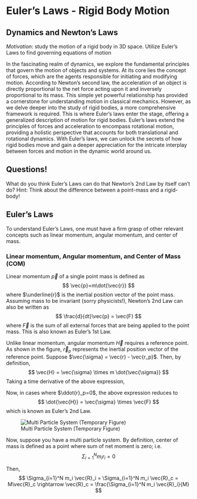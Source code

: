 # Euler's Laws - Rigid Body Motion
[//]: # latex new commands
\newcommand\orig[2]{\mathbf{r}_{#1}^{(#2)}}
\newcommand\bvec[2]{{\mathbf{e}_{#1}^{(#2)}}}
\newcommand\ddoubleunderline[1]{\underline{\underline{#1}}}

## Dynamics and Newton's Laws
*Motivation*: study the motion of a rigid body in 3D space. Utilize Euler's Laws to find governing equations of motion

In the fascinating realm of dynamics, we explore the fundamental principles that govern the motion of objects and systems. At its core lies the concept of forces, which are the agents responsible for initiating and modifying motion. According to Newton's second law, the acceleration of an object is directly proportional to the net force acting upon it and inversely proportional to its mass. This simple yet powerful relationship has provided a cornerstone for understanding motion in classical mechanics. However, as we delve deeper into the study of rigid bodies, a more comprehensive framework is required. This is where Euler's laws enter the stage, offering a generalized description of motion for rigid bodies. Euler's laws extend the principles of forces and acceleration to encompass rotational motion, providing a holistic perspective that accounts for both translational and rotational dynamics. With Euler's laws, we can unlock the secrets of how rigid bodies move and gain a deeper appreciation for the intricate interplay between forces and motion in the dynamic world around us.

::: {.callout-tip}
## Questions!

What do you think Euler's Laws can do that Newton's 2nd Law by itself can't do? Hint: Think about the difference between a point-mass and a rigid-body!
:::

## Euler's Laws
To understand Euler's Laws, one must have a firm grasp of other relevant concepts such as linear momentum, angular momentum, and center of mass.

### Linear momentum, Angular momentum, and Center of Mass (COM)
Linear momentum $\vec{p}$ of a single point mass is defined as 
$$
\vec{p}=m\dot{\vec{r}}
$$
where $\underline{r}$ is the inertial position vector of the point mass. Assuming mass to be invariant (sorry physicists!), Newton's 2nd Law can also be written as 
$$
\frac{d}{dt}\vec{p} = \vec{F}
$$
where $\vec{F}$ is the sum of all external forces that are being applied to the point mass. This is also known as Euler's 1st Law. 

Unlike linear momentum, angular momentum $\vec{H}$ requires a reference point. As shown in the figure, $\vec{r}_p$ represents the inertial position vector of the reference point. Suppose $\vec{\sigma} = \vec{r} - \vec{r_p}$. Then, by definition,
$$
\vec{H} = \vec{\sigma} \times m \dot{\vec{\sigma}}
$$
Taking a time derivative of the above expression,

\begin{align}
\dot{\vec{H}} &= \dot{\vec{\sigma}} \times m\dot{\vec{\sigma}} + \vec{\sigma} \times m\ddot{\vec{\sigma}} \\
&= \vec{\sigma} \times m(\ddot{\vec{r}}-\ddot{r}_p) \\
&= \vec{\sigma} \times \vec{F} - \vec{\sigma} \times m\ddot{\vec{r}}_p
\end{align}

Now, in cases where $\ddot{r}_p=0$, the above expression reduces to 
$$
\dot{\vec{H}} = \vec{\sigma} \times \vec{F}
$$
which is known as Euler's 2nd Law.

![Multi Particle System (Temporary Figure)](temp1.png)

Now, suppose you have a multi particle system. By definition, center of mass is defined as a point where sum of net moment is zero; i.e. 
$$ 
\Sigma_{i=1}^N m_i r_i  = 0 
$$

Then,
$$
\Sigma_{i=1}^N m_i \vec{R}_i = \Sigma_{i=1}^N m_i \vec{R}_c = M\vec{R}_c \rightarrow \vec{R}_c = \frac{\Sigma_{i=1}^N m_i \vec{R}_i}{M}
$$




